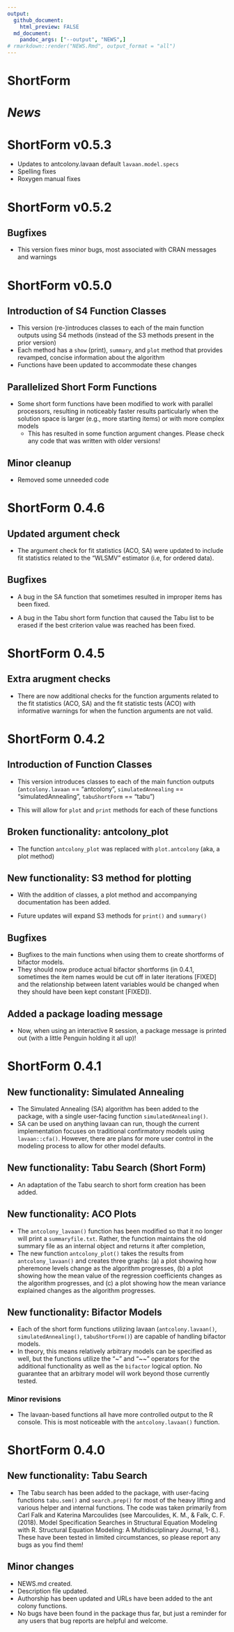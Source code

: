```yaml
---
output:
  github_document:
    html_preview: FALSE
  md_document:
    pandoc_args: ["--output", "NEWS",]
# rmarkdown::render("NEWS.Rmd", output_format = "all")
---
```


# ShortForm

# *News* 

# ShortForm v0.5.3

- Updates to antcolony.lavaan default `lavaan.model.specs`
- Spelling fixes
- Roxygen manual fixes

# ShortForm v0.5.2

## Bugfixes

-   This version fixes minor bugs, most associated with CRAN messages 
    and warnings

# ShortForm v0.5.0

## Introduction of S4 Function Classes

  * This version (re-)introduces classes to each of the main function outputs using S4 methods (instead of the S3 methods present in the prior version)
  * Each method has a `show` (print), `summary`, and `plot` method that provides revamped, concise information about the algorithm
  * Functions have been updated to accommodate these changes

## Parallelized Short Form Functions

  * Some short form functions have been modified to work with parallel processors, resulting in noticeably faster results particularly when the solution space is larger (e.g., more starting items) or with more complex models
    - This has resulted in some function argument changes. Please check any code that was written with older versions!
    
## Minor cleanup
  
  * Removed some unneeded code 

# ShortForm 0.4.6

## Updated argument check
* The argument check for fit statistics (ACO, SA) were updated to include fit statistics related to the "WLSMV" estimator (i.e, for ordered data).

## Bugfixes

* A bug in the SA function that sometimes resulted in improper items has been fixed.

* A bug in the Tabu short form function that caused the Tabu list to be erased if the best criterion value was reached has been fixed.

# ShortForm 0.4.5

## Extra arugment checks

* There are now additional checks for the function arguments related to the fit statistics (ACO, SA) and the fit statistic tests (ACO) with informative warnings for when the function arguments are not valid.

# ShortForm 0.4.2

## Introduction of Function Classes

* This version introduces classes to each of the main function outputs (`antcolony.lavaan` == "antcolony", `simulatedAnnealing` == "simulatedAnnealing", `tabuShortForm` == "tabu")

* This will allow for `plot` and `print` methods for each of these functions

## Broken functionality: antcolony_plot

* The function `antcolony_plot` was replaced with `plot.antcolony` (aka, a plot method)

## New functionality: S3 method for plotting

* With the addition of classes, a plot method and accompanying documentation has been added.

* Future updates will expand S3 methods for `print()` and `summary()`

## Bugfixes

* Bugfixes to the main functions when using them to create shortforms of bifactor models.
* They should now produce actual bifactor shortforms (in 0.4.1, sometimes the item names would be cut off in later iterations [FIXED] and the relationship between latent variables would be changed when they should have been kept constant [FIXED]).

## Added a package loading message

* Now, when using an interactive R session, a package message is printed out (with a little Penguin holding it all up)!

# ShortForm 0.4.1

## New functionality: Simulated Annealing

* The Simulated Annealing (SA) algorithm has been added to the package, with a single user-facing function `simulatedAnnealing()`. 
* SA can be used on anything lavaan can run, though the current implementation focuses on traditional confirmatory models using `lavaan::cfa()`. However, there are plans for more user control in the modeling process to allow for other model defaults.

## New functionality: Tabu Search (Short Form)

* An adaptation of the Tabu search to short form creation has been added.

## New functionality: ACO Plots

* The `antcolony_lavaan()` function has been modified so that it no longer will print a `summaryfile.txt`. Rather, the function maintains the old summary file as an internal object and returns it after completion,
* The new function `antcolony_plot()` takes the results from `antcolony_lavaan()` and creates three graphs: (a) a plot showing how pheremone levels change as the algorithm progresses, (b) a plot showing how the mean value of the regression coefficients changes as the algorithm progresses, and (c) a plot showing how the mean variance explained changes as the algorithm progresses.

## New functionality: Bifactor Models

* Each of the short form functions utilizing lavaan (`antcolony.lavaan()`, `simulatedAnnealing()`, `tabuShortForm()`) are capable of handling bifactor models.
* In theory, this means relatively arbitrary models can be specified as well, but the functions utilize the "~" and "~~" operators for the additional functionality as well as the `bifactor` logical option. No guarantee that an arbitrary model will work beyond those currently tested.

### Minor revisions

* The lavaan-based functions all have more controlled output to the R console. This is most noticeable with the `antcolony.lavaan()` function.

# ShortForm 0.4.0

## New functionality: Tabu Search

* The Tabu search has been added to the package, with user-facing functions `tabu.sem()` and `search.prep()` for most of the heavy lifting and various helper and internal functions. The code was taken primarily from Carl Falk and Katerina Marcoulides (see Marcoulides, K. M., & Falk, C. F. (2018). Model Specification Searches in Structural Equation Modeling with R. Structural Equation Modeling: A Multidisciplinary Journal, 1-8.). These have been tested in limited circumstances, so please report any bugs as you find them!

## Minor changes

* NEWS.md created.
* Description file updated.
* Authorship has been updated and URLs have been added to the ant colony functions.
* No bugs have been found in the package thus far, but just a reminder for any users that bug reports are helpful and welcome.
